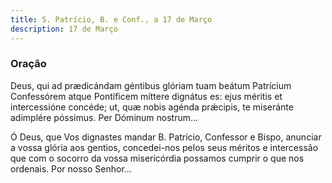 ```yaml
---
title: S. Patrício, B. e Conf., a 17 de Março
description: 17 de Março
---
```


### Oração

<div class="side-by-side not-content">

Deus, qui ad prædicándam géntibus glóriam tuam beátum Patrícium Confessórem atque Pontíficem míttere dignátus es: ejus méritis et intercessióne concéde; ut, quæ nobis agénda prǽcipis, te miseránte adimplére póssimus. Per Dóminum nostrum...

Ó Deus, que Vos dignastes mandar B. Patrício, Confessor e Bispo, anunciar a vossa glória aos gentios, concedei-nos pelos seus méritos e intercessão que com o socorro da vossa misericórdia possamos cumprir o que nos ordenais. Por nosso Senhor...

</div>

